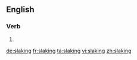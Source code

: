 ==English==

===Verb===
{{head|en}}

# {{present participle of|slake}}

[[de:slaking]]
[[fr:slaking]]
[[ta:slaking]]
[[vi:slaking]]
[[zh:slaking]]